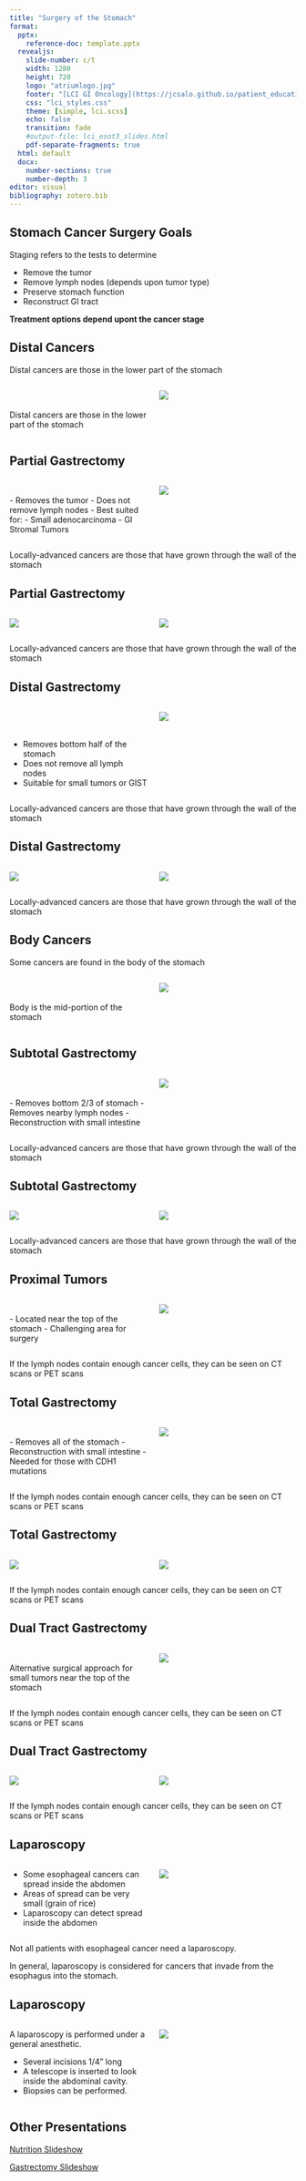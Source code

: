 ```yaml
---
title: "Surgery of the Stomach"
format: 
  pptx: 
    reference-doc: template.pptx
  revealjs:
    slide-number: c/t
    width: 1280
    height: 720
    logo: "atriumlogo.jpg"
    footer: "[LCI GI Oncology](https://jcsalo.github.io/patient_education/LCI.html)"
    css: "lci_styles.css"
    theme: [simple, lci.scss]
    echo: false
    transition: fade
    #output-file: lci_esot3_slides.html
    pdf-separate-fragments: true
  html: default
  docx:
    number-sections: true
    number-depth: 3
editor: visual
bibliography: zotero.bib
---
```


## Stomach Cancer Surgery Goals

Staging refers to the tests to determine

- Remove the tumor
- Remove lymph nodes (depends upon tumor type)
- Preserve stomach function
- Reconstruct GI tract

**Treatment options depend upont the cancer stage**


## Distal Cancers

::: {.content-hidden unless-format="docx"}
Distal cancers are those in the lower part of the stomach
:::

:::::: columns
::: {.column width="50%"}
\
\
Distal cancers are those in the lower part of the stomach
:::

:::: {.column width="50%"}
::: {.content-visible unless-format="docx"}
![](https://deidt7p41jzcy.cloudfront.net/gast_distal_tumor.png)
:::
::::
::::::




## Partial Gastrectomy

:::::: columns
::: {.column width="50%"}
\
- Removes the tumor
- Does not remove lymph nodes
- Best suited for:
  - Small adenocarcinoma
  - GI Stromal Tumors


:::

:::: {.column width="50%"}
::: {.content-visible unless-format="docx"}
![](https://deidt7p41jzcy.cloudfront.net/gast_partial.png)
:::
::::
::::::

::: {.content-hidden unless-format="docx"}
Locally-advanced cancers are those that have grown through the wall of the stomach
:::


## Partial Gastrectomy

:::::: columns
:::: {.column width="50%"}
::: {.content-visible unless-format="docx"}
![](https://deidt7p41jzcy.cloudfront.net/gast_distal_tumor.png)
:::
::::

:::: {.column width="50%"}
::: {.content-visible unless-format="docx"}
![](https://deidt7p41jzcy.cloudfront.net/gast_partial.png)
:::
::::
::::::

::: {.content-hidden unless-format="docx"}
Locally-advanced cancers are those that have grown through the wall of the stomach
:::






## Distal Gastrectomy

:::::: columns
::: {.column width="50%"}
\
\

- Removes bottom half of the stomach
- Does not remove all lymph nodes
- Suitable for small tumors or GIST
:::

:::: {.column width="50%"}
::: {.content-visible unless-format="docx"}
![](https://deidt7p41jzcy.cloudfront.net/gast_distal_gastrectomy.png)
:::
::::
::::::

::: {.content-hidden unless-format="docx"}
Locally-advanced cancers are those that have grown through the wall of the stomach
:::


## Distal Gastrectomy

:::::: columns
:::: {.column width="50%"}
::: {.content-visible unless-format="docx"}
![](https://deidt7p41jzcy.cloudfront.net/gast_distal_tumor.png)
:::
::::

:::: {.column width="50%"}
::: {.content-visible unless-format="docx"}
![](https://deidt7p41jzcy.cloudfront.net/gast_distal_gastrectomy.png)
:::
::::
::::::

::: {.content-hidden unless-format="docx"}
Locally-advanced cancers are those that have grown through the wall of the stomach
:::




## Body Cancers

::: {.content-hidden unless-format="docx"}

Some cancers are found in the body of the stomach

:::

:::::: columns
::: {.column width="50%"}
\
\
Body is the mid-portion of the stomach
:::

:::: {.column width="50%"}
::: {.content-visible unless-format="docx"}
![](https://deidt7p41jzcy.cloudfront.net/gast_body.png)
:::
::::
::::::



## Subtotal Gastrectomy

:::::: columns
::: {.column width="50%"}
\
\
- Removes bottom 2/3 of stomach
- Removes nearby lymph nodes
- Reconstruction with small intestine
:::

:::: {.column width="50%"}
::: {.content-visible unless-format="docx"}
![](https://deidt7p41jzcy.cloudfront.net/gast_subtotal.png)
:::
::::
::::::

::: {.content-hidden unless-format="docx"}
Locally-advanced cancers are those that have grown through the wall of the stomach
:::


## Subtotal Gastrectomy

:::::: columns
:::: {.column width="50%"}
::: {.content-visible unless-format="docx"}
![](https://deidt7p41jzcy.cloudfront.net/gast_body.png)
:::
::::

:::: {.column width="50%"}
::: {.content-visible unless-format="docx"}
![](https://deidt7p41jzcy.cloudfront.net/gast_subtotal.png)
:::
::::
::::::

::: {.content-hidden unless-format="docx"}
Locally-advanced cancers are those that have grown through the wall of the stomach
:::



## Proximal Tumors

:::::: columns
::: {.column width="50%"}
\
- Located near the top of the stomach
- Challenging area for surgery
:::

:::: {.column width="50%"}
::: {.content-visible unless-format="docx"}
![](https://deidt7p41jzcy.cloudfront.net/gast_proximal_tumor.png)
:::
::::
::::::

::: {.content-hidden unless-format="docx"}
If the lymph nodes contain enough cancer cells, they can be seen on CT scans or PET scans
:::



## Total Gastrectomy

:::::: columns
::: {.column width="50%"}
\
- Removes all of the stomach
- Reconstruction with small intestine
- Needed for those with CDH1 mutations
:::

:::: {.column width="50%"}
::: {.content-visible unless-format="docx"}
![](https://deidt7p41jzcy.cloudfront.net/gast_total.png)
:::
::::
::::::

::: {.content-hidden unless-format="docx"}
If the lymph nodes contain enough cancer cells, they can be seen on CT scans or PET scans
:::




## Total Gastrectomy

:::::: columns
:::: {.column width="50%"}
::: {.content-visible unless-format="docx"}
![](https://deidt7p41jzcy.cloudfront.net/gast_proximal_tumor.png)
:::
::::

:::: {.column width="50%"}
::: {.content-visible unless-format="docx"}
![](https://deidt7p41jzcy.cloudfront.net/gast_total.png)
:::
::::
::::::

::: {.content-hidden unless-format="docx"}
If the lymph nodes contain enough cancer cells, they can be seen on CT scans or PET scans
:::


## Dual Tract Gastrectomy


:::::: columns
::: {.column width="50%"}
\
Alternative surgical approach for small tumors near the top of the stomach
:::

:::: {.column width="50%"}
::: {.content-visible unless-format="docx"}
![](https://deidt7p41jzcy.cloudfront.net/gast_dualtract.png)
:::
::::
::::::

::: {.content-hidden unless-format="docx"}
If the lymph nodes contain enough cancer cells, they can be seen on CT scans or PET scans
:::




## Dual Tract Gastrectomy

:::::: columns
:::: {.column width="50%"}
::: {.content-visible unless-format="docx"}
![](https://deidt7p41jzcy.cloudfront.net/gast_proximal_tumor.png)
:::
::::

:::: {.column width="50%"}
::: {.content-visible unless-format="docx"}
![](https://deidt7p41jzcy.cloudfront.net/gast_dualtract.png)
:::
::::
::::::

::: {.content-hidden unless-format="docx"}
If the lymph nodes contain enough cancer cells, they can be seen on CT scans or PET scans
:::



## Laparoscopy

:::::: columns
::: {.column width="50%"}
-   Some esophageal cancers can spread inside the abdomen
-   Areas of spread can be very small (grain of rice)
-   Laparoscopy can detect spread inside the abdomen
:::

:::: {.column width="50%"}
::: {.content-visible unless-format="docx"}
![](https://deidt7p41jzcy.cloudfront.net/Eso_Laparoscopy.png)
:::
::::
::::::

::: {.content-hidden unless-format="docx"}
Not all patients with esophageal cancer need a laparoscopy.

In general, laparoscopy is considered for cancers that invade from the esophagus into the stomach.
:::

## Laparoscopy

:::::: columns
::: {.column width="50%"}
A laparoscopy is performed under a general anesthetic.

-   Several incisions 1/4" long
-   A telescope is inserted to look inside the abdominal cavity.
-   Biopsies can be performed.
:::

:::: {.column width="50%"}
::: {.content-visible unless-format="docx"}
![](https://deidt7p41jzcy.cloudfront.net/Eso_Laparoscopy.png)
:::
::::
::::::


## Other Presentations

[Nutrition Slideshow](lci_nutrition.htm)

[Gastrectomy Slideshow](lci_gsurgery.htm)

